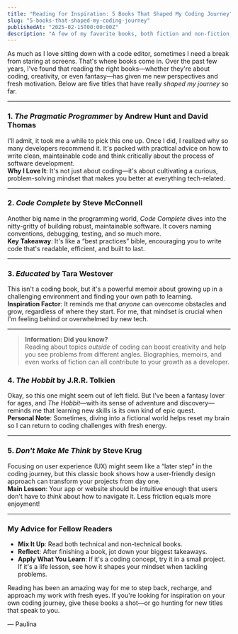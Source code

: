 ```yaml
---
title: "Reading for Inspiration: 5 Books That Shaped My Coding Journey"
slug: "5-books-that-shaped-my-coding-journey"
publishedAt: "2025-02-15T00:00:00Z"
description: "A few of my favorite books, both fiction and non-fiction, that keep me motivated."
---
```


As much as I love sitting down with a code editor, sometimes I need a break from staring at screens. That's where books come in. Over the past few years, I've found that reading the right books—whether they're about coding, creativity, or even fantasy—has given me new perspectives and fresh motivation. Below are five titles that have really _shaped my journey_ so far.

<hr class="my-8 bg-neutral-200 dark:bg-neutral-700" />

### 1. _The Pragmatic Programmer_ by Andrew Hunt and David Thomas

I'll admit, it took me a while to pick this one up. Once I did, I realized why so many developers recommend it. It's packed with practical advice on how to write clean, maintainable code and think critically about the process of software development.  
**Why I Love It**: It's not just about coding—it's about cultivating a curious, problem-solving mindset that makes you better at everything tech-related.

<hr class="bg-neutral-200 dark:bg-neutral-700" />

### 2. _Code Complete_ by Steve McConnell

Another big name in the programming world, _Code Complete_ dives into the nitty-gritty of building robust, maintainable software. It covers naming conventions, debugging, testing, and so much more.  
**Key Takeaway**: It's like a “best practices” bible, encouraging you to write code that's readable, efficient, and built to last.

<hr class="bg-neutral-200 dark:bg-neutral-700" />

### 3. _Educated_ by Tara Westover

This isn't a coding book, but it's a powerful memoir about growing up in a challenging environment and finding your own path to learning.  
**Inspiration Factor**: It reminds me that _anyone_ can overcome obstacles and grow, regardless of where they start. For me, that mindset is crucial when I'm feeling behind or overwhelmed by new tech.

<hr class="bg-neutral-200 dark:bg-neutral-700" />

> **Information: Did you know?**  
> Reading about topics _outside_ of coding can boost creativity and help you see problems from different angles. Biographies, memoirs, and even works of fiction can all contribute to your growth as a developer.

### 4. _The Hobbit_ by J.R.R. Tolkien

Okay, so this one might seem out of left field. But I've been a fantasy lover for ages, and _The Hobbit_—with its sense of adventure and discovery—reminds me that learning new skills is its own kind of epic quest.  
**Personal Note**: Sometimes, diving into a fictional world helps reset my brain so I can return to coding challenges with fresh energy.

<hr class="bg-neutral-200 dark:bg-neutral-700" />

### 5. _Don't Make Me Think_ by Steve Krug

Focusing on user experience (UX) might seem like a “later step” in the coding journey, but this classic book shows how a user-friendly design approach can transform your projects from day one.  
**Main Lesson**: Your app or website should be intuitive enough that users don't have to _think_ about how to navigate it. Less friction equals more enjoyment!

<hr class="bg-neutral-200 dark:bg-neutral-700" />

### My Advice for Fellow Readers

- **Mix It Up**: Read both technical and non-technical books.
- **Reflect**: After finishing a book, jot down your biggest takeaways.
- **Apply What You Learn**: If it's a coding concept, try it in a small project. If it's a life lesson, see how it shapes your mindset when tackling problems.

Reading has been an amazing way for me to step back, recharge, and approach my work with fresh eyes. If you're looking for inspiration on your own coding journey, give these books a shot—or go hunting for new titles that speak to you.

— Paulina
